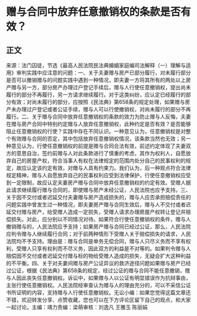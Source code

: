 # 赠与合同中放弃任意撤销权的条款是否有效？
## 正文
来源：法门囚徒，节选《最高人民法院民法典婚姻家庭编司法解释（一）理解与适用》审判实践中应注意的问题：一、关于夫妻赠与房产已部分履行，对未履行部分是否可以撤销赠与的问题实践中遇到一种情况，即夫妻一方将其所有的两处以上房产赠与另一方，部分房产办理过户登记手续后，赠与人行使任意撤销权，提出尚未履行的部分不再履行，另一方请求继续履行。对于这类纠纷，应认定已经履行的部分有效；对尚未履行的部分，应按照《民法典》第658条的规定处理，如果赠与房产未办理过户登记或者公证手续，赠与人可以行使撤销权，对尚未履行的部分不再履行。二、关于赠与合同中放弃任意撤销权的条款的效力为防止赠与人反悔，夫妻在赠与房产合同中特别约定赠与人放弃任意撤销权，此种约定是否有效？是否能够阻止任意撤销权的行使？实践中存在不同认识。一种意见认为，任意撤销权是对整个有效赠与合同的否定，其中包括放弃任意撤销权情况，该条款当然也无效；另一种意见认为，行使任意撤销权的前提是赠与合同合法有效，前述约定体现了夫妻双方的意思自治，签约前赠与人对此条款进行了慎重的考虑，其作为权利人，自愿放弃自己的房屋产权，符合当事人有权在法律规定的范围内处分自己的民事权利的规定，故应认定该约定有效，对赠与人具有约束力。我们认为，后一种观点符合法律规定精神，赠与人自愿放弃自己的民事权利应受到法律保护，行使任意撤销权应受到一定限制，故应认定夫妻房产赠与合同中放弃任意撤销权的约定有效。受赠人据此请求继续履行赠与合同的，即使赠与房产未经公证，人民法院也应予支持。三、关于因不交付或者迟延交付夫妻赠与房产造成损失的，赠与人应否承担赔偿责任的问题实践中曾发生过一种情况，即夫妻房产赠与合同生效后，赠与人不交付或者迟延交付赠与房产，给受赠人造成一定损失，受赠人请求办理房屋产权转让登记并赔偿损失。对此，应分别以不同情况对待。如果符合行使任意撤销权的条件，赠与人撤销赠与的，人民法院应予支持；如果房产赠与合同已经过公证，那么，人民法院应判令赠与人继续履行合同；对于前两种情形下受赠人关于赔偿损失的请求，人民法院均不予支持。理由是：赠与合同是单务无偿合同，赠与人只尽义务而不享有权利，受赠人只享有权利而不尽义务，因此双方的利益是不对等的。如果判令赠与人赔偿因不交付或者迟延交付赠与标的物给受赠人造成的损失，无疑会扩大这种利益的不平衡。四、关于对夫妻间赠与房产公证异议的救济途径问题如果赠与房产已经过公证，根据《民法典》第658条的规定，经过公证的赠与合同不能任意撤销，赠与人因此丧失任意撤销权。诉讼中，如果赠与人以公证有明显错误作为抗辩事由，主张行使任意撤销权。人民法院经审查认为赠与人的理由充分的，可以不采信公证书所证明的内容，支持赠与人行使任意撤销权。无讼小编：如果您觉得这篇文章还不错，欢迎转发分享、点赞收藏，您也可以在下方评论区留下自己的观点，和大家一起讨论。主编：靖力责编：梁萌审核：刘逸凡 王雅玉 陈丽娟